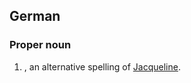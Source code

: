 ==German==

===Proper noun===
{{de-proper noun|f}}

# {{given name|female|lang=de}}, an alternative spelling of [[Jacqueline]].